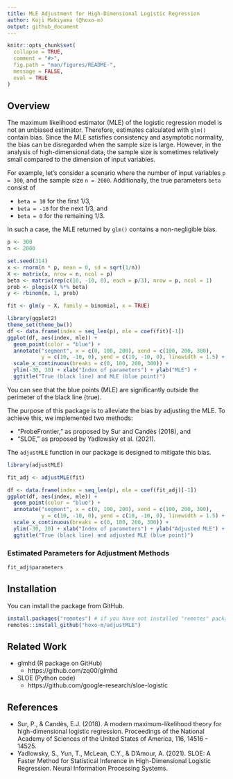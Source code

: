 ```yaml
---
title: MLE Adjustment for High-Dimensional Logistic Regression
author: Koji Makiyama (@hoxo-m)
output: github_document
---
```


<!-- README.md is generated from README.Rmd. Please edit that file -->

```r
knitr::opts_chunk$set(
  collapse = TRUE,
  comment = "#>",
  fig.path = "man/figures/README-",
  message = FALSE,
  eval = TRUE
)
```

## Overview

The maximum likelihood estimator (MLE) of the logistic regression model is not an unbiased estimator.
Therefore, estimates calculated with `glm()` contain bias.
Since the MLE satisfies consistency and asymptotic normality, the bias can be disregarded when the sample size is large.
However, in the analysis of high-dimensional data, the sample size is sometimes relatively small compared to the dimension of input variables.

For example, let's consider a scenario where the number of input variables `p = 300`, and the sample size `n = 2000`.
Additionally, the true parameters `beta` consist of 

- `beta = 10` for the first 1/3,
- `beta = -10` for the next 1/3, and
- `beta = 0` for the remaining 1/3.

In such a case, the MLE returned by `glm()` contains a non-negligible bias.

```r
p <- 300
n <- 2000

set.seed(314)
x <- rnorm(n * p, mean = 0, sd = sqrt(1/n))
X <- matrix(x, nrow = n, ncol = p)
beta <- matrix(rep(c(10, -10, 0), each = p/3), nrow = p, ncol = 1)
prob <- plogis(X %*% beta)
y <- rbinom(n, 1, prob)

fit <- glm(y ~ X, family = binomial, x = TRUE)

library(ggplot2)
theme_set(theme_bw())
df <- data.frame(index = seq_len(p), mle = coef(fit)[-1])
ggplot(df, aes(index, mle)) +
  geom_point(color = "blue") +
  annotate("segment", x = c(0, 100, 200), xend = c(100, 200, 300), 
           y = c(10, -10, 0), yend = c(10, -10, 0), linewidth = 1.5) +
  scale_x_continuous(breaks = c(0, 100, 200, 300)) +
  ylim(-30, 30) + xlab("Index of parameters") + ylab("MLE") +
  ggtitle("True (black line) and MLE (blue point)")
```

You can see that the blue points (MLE) are significantly outside the perimeter of the black line (true).

The purpose of this package is to alleviate the bias by adjusting the MLE.
To achieve this, we implemented two methods:

- "ProbeFrontier," as proposed by Sur and Candès (2018), and
- "SLOE," as proposed by Yadlowsky et al. (2021).

The `adjustMLE` function in our package is designed to mitigate this bias.

```r
library(adjustMLE)

fit_adj <- adjustMLE(fit)

df <- data.frame(index = seq_len(p), mle = coef(fit_adj)[-1])
ggplot(df, aes(index, mle)) +
  geom_point(color = "blue") +
  annotate("segment", x = c(0, 100, 200), xend = c(100, 200, 300), 
           y = c(10, -10, 0), yend = c(10, -10, 0), linewidth = 1.5) +
  scale_x_continuous(breaks = c(0, 100, 200, 300)) +
  ylim(-30, 30) + xlab("Index of parameters") + ylab("Adjusted MLE") +
  ggtitle("True (black line) and adjusted MLE (blue point)")
```

### Estimated Parameters for Adjustment Methods

```r
fit_adj$parameters
```

## Installation

You can install the package from GitHub.

```r
install.packages("remotes") # if you have not installed "remotes" package
remotes::install_github("hoxo-m/adjustMLE")
```

## Related Work

- glmhd (R package on GitHub)
    - https://github.com/zq00/glmhd
- SLOE (Python code)
    - https://github.com/google-research/sloe-logistic

## References

- Sur, P., & Candès, E.J. (2018). A modern maximum-likelihood theory for high-dimensional logistic regression. Proceedings of the National Academy of Sciences of the United States of America, 116, 14516 - 14525.
- Yadlowsky, S., Yun, T., McLean, C.Y., & D'Amour, A. (2021). SLOE: A Faster Method for Statistical Inference in High-Dimensional Logistic Regression. Neural Information Processing Systems.
